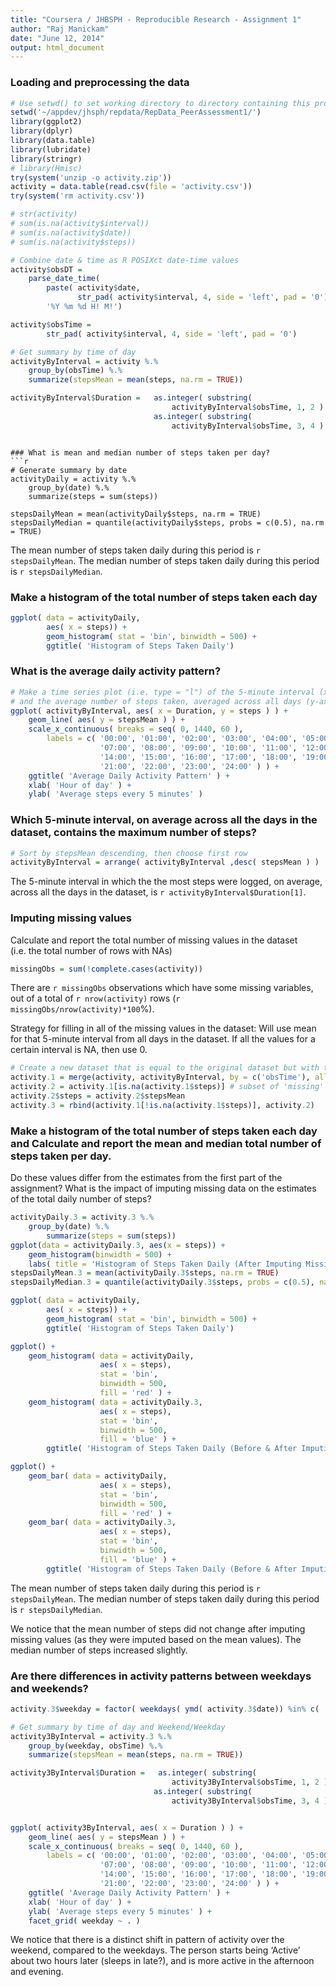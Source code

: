 ```yaml
---
title: "Coursera / JHBSPH - Reproducible Research - Assignment 1"
author: "Raj Manickam"
date: "June 12, 2014"
output: html_document
---
```


### Loading and preprocessing the data
```r
# Use setwd() to set working directory to directory containing this project
setwd('~/appdev/jhsph/repdata/RepData_PeerAssessment1/')
library(ggplot2)
library(dplyr)
library(data.table)
library(lubridate)
library(stringr)
# library(Hmisc)
try(system('unzip -o activity.zip'))
activity = data.table(read.csv(file = 'activity.csv'))
try(system('rm activity.csv'))

# str(activity)
# sum(is.na(activity$interval))
# sum(is.na(activity$date))
# sum(is.na(activity$steps))

# Combine date & time as R POSIXct date-time values
activity$obsDT = 
    parse_date_time(
        paste( activity$date,
               str_pad( activity$interval, 4, side = 'left', pad = '0')),
        '%Y %m %d H! M!')

activity$obsTime =
        str_pad( activity$interval, 4, side = 'left', pad = '0')

# Get summary by time of day
activityByInterval = activity %.%
    group_by(obsTime) %.%
    summarize(stepsMean = mean(steps, na.rm = TRUE))

activityByInterval$Duration =   as.integer( substring(
                                    activityByInterval$obsTime, 1, 2 ) ) * 60 +
                                as.integer( substring(
                                    activityByInterval$obsTime, 3, 4 ) )
```
```

### What is mean and median number of steps taken per day?
```r
# Generate summary by date
activityDaily = activity %.%
    group_by(date) %.%
    summarize(steps = sum(steps))

stepsDailyMean = mean(activityDaily$steps, na.rm = TRUE)
stepsDailyMedian = quantile(activityDaily$steps, probs = c(0.5), na.rm = TRUE)
```

The mean number of steps taken daily during this period is `r stepsDailyMean`.
The median number of steps taken daily during this period is `r stepsDailyMedian`.

### Make a histogram of the total number of steps taken each day
```r
ggplot( data = activityDaily,
        aes( x = steps)) +
        geom_histogram( stat = 'bin', binwidth = 500) +
        ggtitle( 'Histogram of Steps Taken Daily')
```

### What is the average daily activity pattern?
```r
# Make a time series plot (i.e. type = "l") of the 5-minute interval (x-axis)
# and the average number of steps taken, averaged across all days (y-axis)
ggplot( activityByInterval, aes( x = Duration, y = steps ) ) + 
    geom_line( aes( y = stepsMean ) ) +
    scale_x_continuous( breaks = seq( 0, 1440, 60 ),
        labels = c( '00:00', '01:00', '02:00', '03:00', '04:00', '05:00', '06:00',
                    '07:00', '08:00', '09:00', '10:00', '11:00', '12:00', '13:00',
                    '14:00', '15:00', '16:00', '17:00', '18:00', '19:00', '20:00',
                    '21:00', '22:00', '23:00', '24:00' ) ) +
    ggtitle( 'Average Daily Activity Pattern' ) +
    xlab( 'Hour of day' ) +
    ylab( 'Average steps every 5 minutes' )
```

### Which 5-minute interval, on average across all the days in the dataset, contains the maximum number of steps?
```r
# Sort by stepsMean descending, then choose first row
activityByInterval = arrange( activityByInterval ,desc( stepsMean ) )
```

The 5-minute interval in which the the most steps were logged, on average, across all the days in the dataset, is `r activityByInterval$Duration[1]`.

### Imputing missing values
Calculate and report the total number of missing values in the dataset
(i.e. the total number of rows with NAs)
```r
missingObs = sum(!complete.cases(activity))
```

There are `r missingObs` observations which have some missing variables, out of a total of `r nrow(activity)` rows (`r missingObs/nrow(activity)*100`%).

Strategy for filling in all of the missing values in the dataset:
    Will use mean for that 5-minute interval from all days in the dataset.
    If all the values for a certain interval is NA, then use 0.
```r
# Create a new dataset that is equal to the original dataset but with the missing data filled in.
activity.1 = merge(activity, activityByInterval, by = c('obsTime'), all.x = TRUE)
activity.2 = activity.1[is.na(activity.1$steps)] # subset of 'missing' obs
activity.2$steps = activity.2$stepsMean
activity.3 = rbind(activity.1[!is.na(activity.1$steps)], activity.2)
```

### Make a histogram of the total number of steps taken each day and Calculate and report the mean and median total number of steps taken per day.

Do these values differ from the estimates from the first part of the assignment? What is the impact of imputing missing data on the estimates of the total daily number of steps?

```r
activityDaily.3 = activity.3 %.%
    group_by(date) %.%
        summarize(steps = sum(steps))
ggplot(data = activityDaily.3, aes(x = steps)) +
    geom_histogram(binwidth = 500) +
    labs( title = 'Histogram of Steps Taken Daily (After Imputing Missing Values')
stepsDailyMean.3 = mean(activityDaily.3$steps, na.rm = TRUE)
stepsDailyMedian.3 = quantile(activityDaily.3$steps, probs = c(0.5), na.rm = TRUE)

ggplot( data = activityDaily,
        aes( x = steps)) +
        geom_histogram( stat = 'bin', binwidth = 500) +
        ggtitle( 'Histogram of Steps Taken Daily')

ggplot() +
    geom_histogram( data = activityDaily,
                    aes( x = steps),
                    stat = 'bin',
                    binwidth = 500,
                    fill = 'red' ) +
    geom_histogram( data = activityDaily.3,
                    aes( x = steps),
                    stat = 'bin',
                    binwidth = 500,
                    fill = 'blue' ) +
        ggtitle( 'Histogram of Steps Taken Daily (Before & After Imputing Missing Values')

ggplot() +
    geom_bar( data = activityDaily,
                    aes( x = steps),
                    stat = 'bin',
                    binwidth = 500,
                    fill = 'red' ) +
    geom_bar( data = activityDaily.3,
                    aes( x = steps),
                    stat = 'bin',
                    binwidth = 500,
                    fill = 'blue' ) +
        ggtitle( 'Histogram of Steps Taken Daily (Before & After Imputing Missing Values')

```

The mean number of steps taken daily during this period is `r stepsDailyMean`.
The median number of steps taken daily during this period is `r stepsDailyMedian`.

We notice that the mean number of steps did not change after imputing missing values (as they were imputed based on the mean values).  The median number of steps increased slightly.

### Are there differences in activity patterns between weekdays and weekends?
```r
activity.3$weekday = factor( weekdays( ymd( activity.3$date)) %in% c( 'Monday','Tuesday','Wednesday','Thursday','Friday'), labels = c('Weekend', 'Weekday'))

# Get summary by time of day and Weekend/Weekday
activity3ByInterval = activity.3 %.%
    group_by(weekday, obsTime) %.%
    summarize(stepsMean = mean(steps, na.rm = TRUE))

activity3ByInterval$Duration =   as.integer( substring(
                                    activity3ByInterval$obsTime, 1, 2 ) ) * 60 +
                                as.integer( substring(
                                    activity3ByInterval$obsTime, 3, 4 ) )


ggplot( activity3ByInterval, aes( x = Duration ) ) + 
    geom_line( aes( y = stepsMean ) ) +
    scale_x_continuous( breaks = seq( 0, 1440, 60 ),
        labels = c( '00:00', '01:00', '02:00', '03:00', '04:00', '05:00', '06:00',
                    '07:00', '08:00', '09:00', '10:00', '11:00', '12:00', '13:00',
                    '14:00', '15:00', '16:00', '17:00', '18:00', '19:00', '20:00',
                    '21:00', '22:00', '23:00', '24:00' ) ) +
    ggtitle( 'Average Daily Activity Pattern' ) +
    xlab( 'Hour of day' ) +
    ylab( 'Average steps every 5 minutes' ) +
    facet_grid( weekday ~ . )

```

We notice that there is a distinct shift in pattern of activity over the weekend, compared to the weekdays.  The person starts being 'Active' about two hours later (sleeps in late?), and is more active in the afternoon and evening.